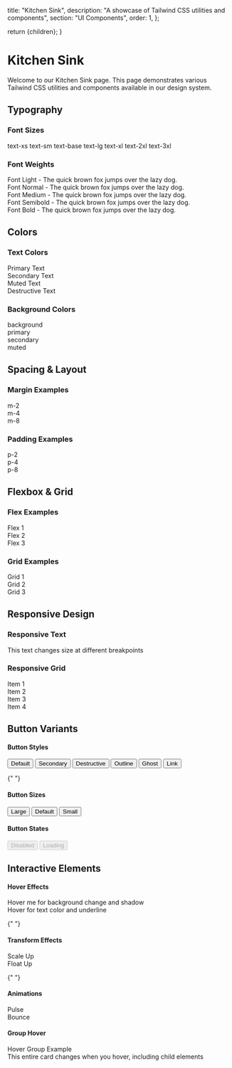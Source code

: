 

  title: "Kitchen Sink",
  description: "A showcase of Tailwind CSS utilities and components",
  section: "UI Components",
  order: 1,
};

  return <DocLayout metadata={metadata}>{children}</DocLayout>;
}

# Kitchen Sink

Welcome to our Kitchen Sink page. This page demonstrates various Tailwind CSS utilities and components available in our design system.

## Typography

### Font Sizes

<div className="space-y-6">
  <div>
    <span className="text-xs">text-xs</span>
    <span className="ml-4 text-sm">text-sm</span>
    <span className="ml-4 text-base">text-base</span>
    <span className="ml-4 text-lg">text-lg</span>
    <span className="ml-4 text-xl">text-xl</span>
    <span className="ml-4 text-2xl">text-2xl</span>
    <span className="ml-4 text-3xl">text-3xl</span>
  </div>
</div>

### Font Weights

<div className="space-y-4">
  <div className="font-light">
    Font Light - The quick brown fox jumps over the lazy dog.
  </div>
  <div className="font-normal">
    Font Normal - The quick brown fox jumps over the lazy dog.
  </div>
  <div className="font-medium">
    Font Medium - The quick brown fox jumps over the lazy dog.
  </div>
  <div className="font-semibold">
    Font Semibold - The quick brown fox jumps over the lazy dog.
  </div>
  <div className="font-bold">
    Font Bold - The quick brown fox jumps over the lazy dog.
  </div>
</div>

## Colors

### Text Colors

<div className="space-y-2">
  <div className="text-primary">Primary Text</div>
  <div className="text-secondary">Secondary Text</div>
  <div className="text-muted-foreground">Muted Text</div>
  <div className="text-destructive">Destructive Text</div>
</div>

### Background Colors

<div className="my-6 grid grid-cols-2 gap-4 md:grid-cols-4">
  <div className="flex h-24 items-center justify-center rounded-lg bg-background">
    background
  </div>
  <div className="flex h-24 items-center justify-center rounded-lg bg-primary text-primary-foreground">
    primary
  </div>
  <div className="flex h-24 items-center justify-center rounded-lg bg-secondary">
    secondary
  </div>
  <div className="flex h-24 items-center justify-center rounded-lg bg-muted">
    muted
  </div>
</div>

## Spacing & Layout

### Margin Examples

<div className="space-y-4">
  <div className="m-2 bg-muted p-4">m-2</div>
  <div className="m-4 bg-muted p-4">m-4</div>
  <div className="m-8 bg-muted p-4">m-8</div>
</div>

### Padding Examples

<div className="space-y-4">
  <div className="border bg-muted p-2">p-2</div>
  <div className="border bg-muted p-4">p-4</div>
  <div className="border bg-muted p-8">p-8</div>
</div>

## Flexbox & Grid

### Flex Examples

<div className="my-6 flex space-x-4">
  <div className="bg-muted p-4">Flex 1</div>
  <div className="bg-muted p-4">Flex 2</div>
  <div className="bg-muted p-4">Flex 3</div>
</div>

### Grid Examples

<div className="my-6 grid grid-cols-1 gap-4 md:grid-cols-3">
  <div className="bg-muted p-4">Grid 1</div>
  <div className="bg-muted p-4">Grid 2</div>
  <div className="bg-muted p-4">Grid 3</div>
</div>

## Responsive Design

### Responsive Text

<div className="text-sm md:text-base lg:text-lg xl:text-xl">
  This text changes size at different breakpoints
</div>

### Responsive Grid

<div className="my-6 grid grid-cols-1 gap-4 sm:grid-cols-2 md:grid-cols-3 lg:grid-cols-4">
  <div className="bg-muted p-4">Item 1</div>
  <div className="bg-muted p-4">Item 2</div>
  <div className="bg-muted p-4">Item 3</div>
  <div className="bg-muted p-4">Item 4</div>
</div>

## Button Variants

<div className="my-6 space-y-6">
  <div className="flex flex-col gap-4">
    <h4 className="text-sm font-medium">Button Styles</h4>
    <div className="flex flex-wrap gap-4">
      <Button variant="default">Default</Button>
      <Button variant="secondary">Secondary</Button>
      <Button variant="destructive">Destructive</Button>
      <Button variant="outline">Outline</Button>
      <Button variant="ghost">Ghost</Button>
      <Button variant="link">Link</Button>
    </div>
  </div>

{" "}

<div className="flex flex-col gap-4">
  <h4 className="text-sm font-medium">Button Sizes</h4>
  <div className="flex flex-wrap items-center gap-4">
    <Button size="lg">Large</Button>
    <Button size="default">Default</Button>
    <Button size="sm">Small</Button>
  </div>
</div>

  <div className="flex flex-col gap-4">
    <h4 className="text-sm font-medium">Button States</h4>
    <div className="flex flex-wrap gap-4">
      <Button disabled>Disabled</Button>
      <Button disabled>
        <Loader2 className="mr-2 h-4 w-4 animate-spin" />
        Loading
      </Button>
    </div>
  </div>
</div>

## Interactive Elements

<div className="my-6 space-y-6">
  <div className="flex flex-col gap-4">
    <h4 className="text-sm font-medium">Hover Effects</h4>
    <div className="cursor-pointer rounded-lg bg-card p-6 shadow-sm transition-all duration-200 hover:bg-muted hover:shadow-md">
      Hover me for background change and shadow
    </div>
    <div className="cursor-pointer text-lg transition-all duration-200 hover:text-primary hover:underline">
      Hover for text color and underline
    </div>
  </div>

{" "}

<div className="flex flex-col gap-4">
  <h4 className="text-sm font-medium">Transform Effects</h4>
  <div className="flex gap-4">
    <div className="cursor-pointer rounded-lg bg-muted p-6 transition-all duration-200 hover:scale-105 hover:shadow-lg">
      Scale Up
    </div>
    <div className="cursor-pointer rounded-lg bg-muted p-6 transition-all duration-200 hover:-translate-y-1 hover:shadow-lg">
      Float Up
    </div>
  </div>
</div>

{" "}

<div className="flex flex-col gap-4">
  <h4 className="text-sm font-medium">Animations</h4>
  <div className="flex gap-4">
    <div className="flex h-24 w-24 animate-pulse items-center justify-center rounded-lg bg-muted">
      Pulse
    </div>
    <div className="flex h-24 w-24 animate-bounce items-center justify-center rounded-lg bg-muted">
      Bounce
    </div>
    <div className="flex h-24 w-24 items-center justify-center">
      <div className="h-8 w-8 animate-spin rounded-full border-4 border-primary border-t-transparent" />
    </div>
  </div>
</div>

  <div className="flex flex-col gap-4">
    <h4 className="text-sm font-medium">Group Hover</h4>
    <div className="group cursor-pointer rounded-lg border border-border bg-card p-6 transition-all duration-300 hover:border-primary hover:bg-accent">
      <div className="text-lg font-medium transition-colors group-hover:text-primary">
        Hover Group Example
      </div>
      <div className="text-muted-foreground transition-colors group-hover:text-primary/80">
        This entire card changes when you hover, including child elements
      </div>
    </div>
  </div>
</div>
